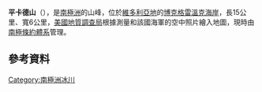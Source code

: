 {{coord|74|0|S|164|3|E|display=title}}

'''平卡德山'''（{{lang-en|Pinckard Table}}），是[[南極洲|南極洲]]的山峰，位於[[維多利亞地|維多利亞地]]的[[博克格雷溫克海岸|博克格雷溫克海岸]]，長15公里、寬6公里，[[美國地質調查局|美國地質調查局]]根據測量和該國海軍的空中照片繪入地圖，現時由[[南極條約體系|南極條約體系]]管理。

==參考資料==
{{usgs-gazetteer}}

{{DEFAULTSORT:Pinckard Table}}
[[Category:南極洲冰川|Category:南極洲冰川]]


{{BorchgrevinkCoast-geo-stub}}